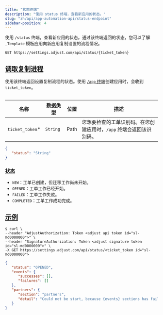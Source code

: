 ```yaml
---
title: "状态终端"
description: "使用 status 终端，查看新应用的状态。"
slug: "zh/api/app-automation-api/status-endpoint"
sidebar-position: 4
---
```


使用 `/status` 终端，查看新应用的状态。通过该终端返回的状态，您可以了解 `_Template` 模板应用向新应用复制设置的流程情况。

```http
GET https://settings.adjust.com/api/status/{ticket_token}
```

## [调取复制进程](fetch-copy-process)

使用该终端返回设置复制流程的状态。使用 [`/app` 终端](/zh/api/app-automation-api/app-endpoint)创建应用时，会收到 `ticket_token`。

<Table>

| 名称             | 数据类型 | 位置 | 描述                                                                |
| ---------------- | -------- | ---- | ------------------------------------------------------------------- |
| `ticket_token`\* | `String` | Path | 您想要检查的工单识别码。在您创建应用时，`/app` 终端会返回该识别码。 |

</Table>

```json
{
   "status": "String"
}
```

### [状态](statuses)

-  `NEW`：工单已创建，但迁移工作尚未开始。
-  `OPENED`：工单工作已经开始。
-  `FAILED`：工单工作失败。
-  `COMPLETED`：工单工作成功完成。

## [示例](example)

```console
$ curl \
--header "AdjustAuthorization: Token <adjust api token id="sl-md0000000">" \
--header "SignatureAuthorization: Token <adjust signature token id="sl-md0000000">" \
-X GET https://settings.adjust.com/api/status/<ticket_token id="sl-md0000000">
```

```json
{
   "status": "OPENED",
   "events": {
      "successes": [],
      "failures": []
   },
   "partners": {
      "section": "partners",
      "detail": "Could not be start, because {events} sections has failed"
   }
}
```
